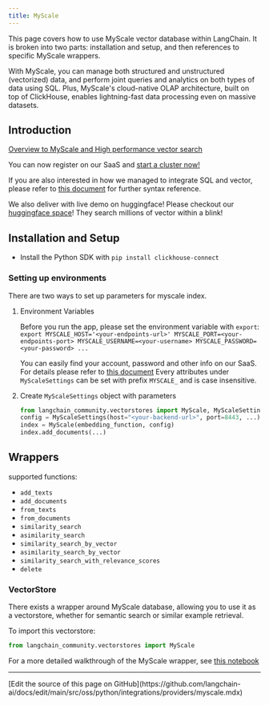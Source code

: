 ```yaml
---
title: MyScale
---
```


This page covers how to use MyScale vector database within LangChain.
It is broken into two parts: installation and setup, and then references to specific MyScale wrappers.

With MyScale, you can manage both structured and unstructured (vectorized) data, and perform joint queries and analytics on both types of data using SQL. Plus, MyScale's cloud-native OLAP architecture, built on top of ClickHouse, enables lightning-fast data processing even on massive datasets.

## Introduction

[Overview to MyScale and High performance vector search](https://docs.myscale.com/en/overview/)

You can now register on our SaaS and [start a cluster now!](https://docs.myscale.com/en/quickstart/)

If you are also interested in how we managed to integrate SQL and vector, please refer to [this document](https://docs.myscale.com/en/vector-reference/) for further syntax reference.

We also deliver with live demo on huggingface! Please checkout our [huggingface space](https://huggingface.co/myscale)! They search millions of vector within a blink!

## Installation and Setup
- Install the Python SDK with `pip install clickhouse-connect`

### Setting up environments

There are two ways to set up parameters for myscale index.

1. Environment Variables

    Before you run the app, please set the environment variable with `export`:
        `export MYSCALE_HOST='<your-endpoints-url>' MYSCALE_PORT=<your-endpoints-port> MYSCALE_USERNAME=<your-username> MYSCALE_PASSWORD=<your-password> ...`

    You can easily find your account, password and other info on our SaaS. For details please refer to [this document](https://docs.myscale.com/en/cluster-management/)
    Every attributes under `MyScaleSettings` can be set with prefix `MYSCALE_` and is case insensitive.

2. Create `MyScaleSettings` object with parameters


    ```python
    from langchain_community.vectorstores import MyScale, MyScaleSettings
    config = MyScaleSettings(host="<your-backend-url>", port=8443, ...)
    index = MyScale(embedding_function, config)
    index.add_documents(...)
    ```

## Wrappers
supported functions:
- `add_texts`
- `add_documents`
- `from_texts`
- `from_documents`
- `similarity_search`
- `asimilarity_search`
- `similarity_search_by_vector`
- `asimilarity_search_by_vector`
- `similarity_search_with_relevance_scores`
- `delete`

### VectorStore

There exists a wrapper around MyScale database, allowing you to use it as a vectorstore,
whether for semantic search or similar example retrieval.

To import this vectorstore:
```python
from langchain_community.vectorstores import MyScale
```

For a more detailed walkthrough of the MyScale wrapper, see [this notebook](/oss/python/integrations/vectorstores/myscale)

---

<Callout icon="pen-to-square" iconType="regular">
  [Edit the source of this page on GitHub](https://github.com/langchain-ai/docs/edit/main/src/oss/python/integrations/providers/myscale.mdx)
</Callout>
